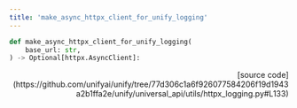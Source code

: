 ```yaml
---
title: 'make_async_httpx_client_for_unify_logging'
---
```


```python
def make_async_httpx_client_for_unify_logging(
    base_url: str,
) -> Optional[httpx.AsyncClient]:
```

<p align="right">[source code](https://github.com/unifyai/unify/tree/77d306c1a6f926077584206f19d1943a2b1ffa2e/unify/universal_api/utils/httpx_logging.py#L133)</p>

